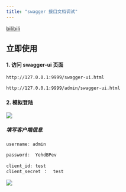 ```yaml
---
title: "swagger 接口文档调试"
---
```


[bilibili](https://player.bilibili.com/player.html?bvid=BV12t411B7e9&p=5&page=5&autoplay=0)

## 立即使用

#### 1. 访问 swagger-ui 页面

<CodeGroup>

```bash 微服务版本
http://127.0.0.1:9999/swagger-ui.html
```

```bash 单体版本
http://127.0.0.1:9999/admin/swagger-ui.html
```

</CodeGroup>

#### 2. 模拟登陆


![](/images/1601182554167-bb3a82f8-d403-4d0d-8b96-1fbca6aa17e0.png)



##### 填写客户端信息


```java
username: admin

password:  YehdBPev  
    
client_id: test
client_secret ：  test
```





![](https://minio.pigx.vip/oss/1638682863.png)
